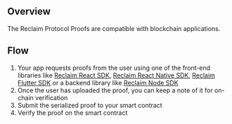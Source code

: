 ## Overview

The Reclaim Protocol Proofs are compatible with blockchain applications.

## Flow
1. Your app requests proofs from the user using one of the front-end libraries like [Reclaim React SDK](/js/frontend), [Reclaim React Native SDK](/react-native), [Reclaim Flutter SDK](/flutter) or a backend library like [Reclaim Node SDK](/js/backend)
2. Once the user has uploaded the proof, you can keep a note of it for on-chain verification
3. Submit the serialized proof to your smart contract
4. Verify the proof on the smart contract
